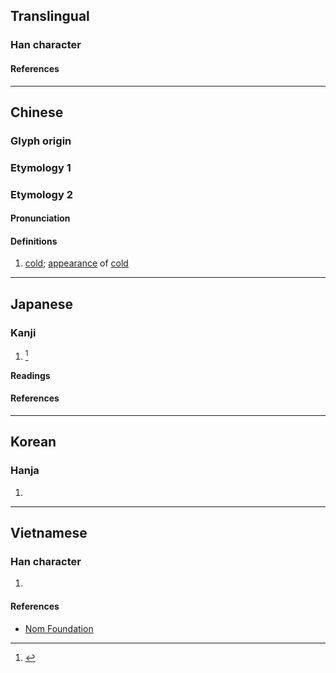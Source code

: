 {{also|净}}
{{character info}}
==Translingual==

===Han character===
{{Han char|rn=15|rad=冫|as=08|sn=10|four=32157|canj=IMBSD|ids=⿰冫爭}}

====References====
{{Han ref|kx=0132.400|dkj=01664|dj=0296.280|hdz=10299.061|uh=51C8}}

----

==Chinese==

===Glyph origin===
{{Han etym}}

===Etymology 1===
{{zh-see|淨|v}}

===Etymology 2===
{{zh-forms|s=净}}

====Pronunciation====
{{zh-pron
|m=chēng
<!-- Cantonese zeng6,zing6 belongs to Etymology 1 -->
|mc=y
|oc=y
|cat=a
}}

====Definitions====
{{zh-hanzi}}

# {{zh-hg}} [[cold]]; [[appearance]] of [[cold]] <!-- 《廣韻·耕韻》 凈，冷也。 《集韻·耕韻》 凈，冷皃。 -->

----

==Japanese==

===Kanji===
{{ja-kanji|grade=|rs=冫08}}

# {{alt form|ja|浄}} <ref name="gakken">{{cite-book|year=2002|author=Akiyasu Tōdō [''et al.'']|title=漢字源|ISBN=978-4053008893|passage=浄 凈淨}}</ref>

====Readings====
{{ja-readings
|on=そう, しょう
|kun=ひややかなさま
}}

====References====
<references/>

----

==Korean==

===Hanja===
{{ko-hanja|정}}

# {{rfdef|ko|sort=冫08}}

----

==Vietnamese==

===Han character===
{{vi-readings|reading=[[tĩnh]], [[tịnh]]|rs=冫08}}

# {{rfdef|vi|sort=冫08}}

====References====
* [http://nomfoundation.org/common/nom_details.php?codepoint=51C8 Nom Foundation]